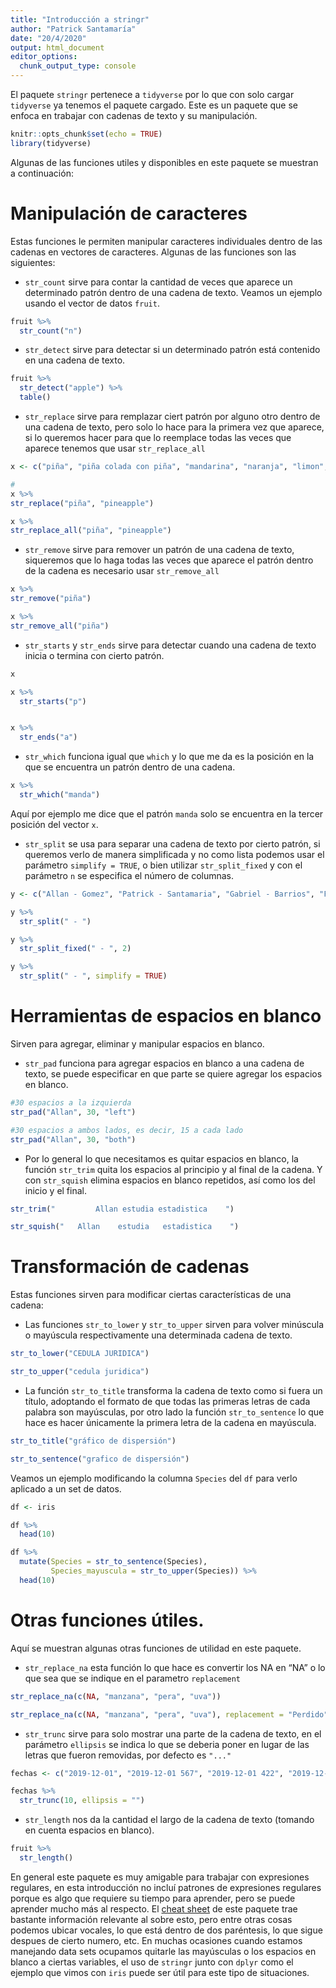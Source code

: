 ```yaml
---
title: "Introducción a stringr"
author: "Patrick Santamaría"
date: "20/4/2020"
output: html_document
editor_options: 
  chunk_output_type: console
---
```


El paquete `stringr` pertenece a `tidyverse` por lo que con solo cargar `tidyverse` ya tenemos el paquete cargado. Este es un paquete que se enfoca en trabajar con cadenas de texto y su manipulación.

```r
knitr::opts_chunk$set(echo = TRUE)
library(tidyverse)
```

Algunas de las funciones utiles y disponibles en este paquete se muestran a continuación:

# Manipulación de caracteres

Estas funciones le permiten manipular caracteres individuales dentro de las cadenas en vectores de caracteres. Algunas de las funciones son las siguientes:

- `str_count` sirve para contar la cantidad de veces que aparece un determinado patrón dentro de una cadena de texto. Veamos un ejemplo usando el vector de datos `fruit`.

```r
fruit %>% 
  str_count("n")
```

- `str_detect` sirve para detectar si un determinado patrón está contenido en una cadena de texto.

```r
fruit %>% 
  str_detect("apple") %>% 
  table()
```


- `str_replace` sirve para remplazar ciert patrón por alguno otro dentro de una cadena de texto, pero solo lo hace para la primera vez que aparece, si lo queremos hacer para que lo reemplace todas las veces que aparece tenemos que usar `str_replace_all`

```r
x <- c("piña", "piña colada con piña", "mandarina", "naranja", "limon", "salsa de tomate")

#
x %>% 
str_replace("piña", "pineapple")

x %>% 
str_replace_all("piña", "pineapple")
```

- `str_remove` sirve para remover un patrón de una cadena de texto, siqueremos que lo haga todas las veces que aparece el patrón dentro de la cadena es necesario usar `str_remove_all`

```r
x %>% 
str_remove("piña")

x %>% 
str_remove_all("piña")
```

- `str_starts` y `str_ends` sirve para detectar cuando una cadena de texto inicia o termina con cierto patrón.

```r
x

x %>% 
  str_starts("p")


x %>% 
  str_ends("a")
```

- `str_which` funciona igual que `which` y lo que me da es la posición en la que se encuentra un patrón dentro de una cadena.

```r
x %>% 
  str_which("manda")
```

Aquí por ejemplo me dice que el patrón `manda` solo se encuentra en la tercer posición del vector `x`.


- `str_split` se usa para separar una cadena de texto por cierto patrón, si queremos verlo de manera simplificada y no como lista podemos usar el parámetro `simplify = TRUE`, o bien utilizar `str_split_fixed` y con el parámetro `n` se especifica el número de columnas.

```r
y <- c("Allan - Gomez", "Patrick - Santamaria", "Gabriel - Barrios", "Fabiola - Salazar")

y %>% 
  str_split(" - ")

y %>% 
  str_split_fixed(" - ", 2)

y %>% 
  str_split(" - ", simplify = TRUE)
```

# Herramientas de espacios en blanco

Sirven para agregar, eliminar y manipular espacios en blanco.

- `str_pad` funciona para agregar espacios en blanco a una cadena de texto, se puede especificar en que parte se quiere agregar los espacios en blanco.

```r
#30 espacios a la izquierda
str_pad("Allan", 30, "left")

#30 espacios a ambos lados, es decir, 15 a cada lado
str_pad("Allan", 30, "both")
```

- Por lo general lo que necesitamos es quitar espacios en blanco, la función `str_trim` quita los espacios al principio y al final de la cadena. Y con `str_squish` elimina espacios en blanco repetidos, así como los del inicio y el final.

```r
str_trim("         Allan estudia estadistica    ")

str_squish("   Allan    estudia   estadistica    ")
```

# Transformación de cadenas

Estas funciones sirven para modificar ciertas características de una cadena:

- Las funciones `str_to_lower` y `str_to_upper` sirven para volver minúscula o mayúscula respectivamente una determinada cadena de texto.

```r
str_to_lower("CEDULA JURIDICA")

str_to_upper("cedula juridica")
```

- La función `str_to_title` transforma la cadena de texto como si fuera un título, adoptando el formato de que todas las primeras letras de cada palabra son mayúsculas, por otro lado la función `str_to_sentence` lo que hace es hacer únicamente la primera letra de la cadena en mayúscula.

```r
str_to_title("gráfico de dispersión")

str_to_sentence("grafico de dispersión")
```

Veamos un ejemplo modificando la columna `Species` del `df` para verlo aplicado a un set de datos.

```r
df <- iris

df %>% 
  head(10)

df %>% 
  mutate(Species = str_to_sentence(Species),
         Species_mayuscula = str_to_upper(Species)) %>% 
  head(10)
```

# Otras funciones útiles.

Aquí se muestran algunas otras funciones de utilidad en este paquete.

- `str_replace_na` esta función lo que hace es convertir los NA en "NA" o lo que sea que se indique en el parametro `replacement`

```r
str_replace_na(c(NA, "manzana", "pera", "uva"))

str_replace_na(c(NA, "manzana", "pera", "uva"), replacement = "Perdido")
```

- `str_trunc` sirve para solo mostrar una parte de la cadena de texto, en el parámetro `ellipsis` se indica lo que se deberia poner en lugar de las letras que fueron removidas, por defecto es `"..."`
```r
fechas <- c("2019-12-01", "2019-12-01 567", "2019-12-01 422", "2019-12-01 afg")

fechas %>% 
  str_trunc(10, ellipsis = "")
```

- `str_length` nos da la cantidad el largo de la cadena de texto (tomando en cuenta espacios en blanco).

```r
fruit %>% 
  str_length()
```

En general este paquete es muy amigable para trabajar con expresiones regulares, en esta introducción no incluí patrones de expresiones regulares porque es algo que requiere su tiempo para aprender, pero se puede aprender mucho más al respecto. El [cheat sheet](https://resources.rstudio.com/spanish-pdfs/strings-spanish) de este paquete trae bastante información relevante al sobre esto, pero entre otras cosas podemos ubicar vocales, lo que está dentro de dos paréntesis, lo que sigue despues de cierto numero, etc. En muchas ocasiones cuando estamos manejando data sets ocupamos quitarle las mayúsculas o los espacios en blanco a ciertas variables, el uso de `stringr` junto con `dplyr` como el ejemplo que vimos con `iris` puede ser útil para este tipo de situaciones.

